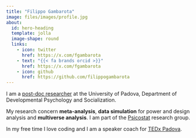 ```yaml
---
title: "Filippo Gambarota"
image: files/images/profile.jpg
about:
  id: hero-heading
  template: jolla
  image-shape: round
  links:
    - icon: twitter
      href: https://x.com/fgambarota
    - text: "{{< fa brands orcid >}}"
      href: https://x.com/fgambarota
    - icon: github
      href: https://github.com/filippogambarota
---
```


::: {#hero-heading}
I am a [post-doc researcher](https://www.dpss.unipd.it/filippo-gambarota) at the University of Padova, Department of Developmental Psychology and Socialization.

My research concern **meta-analysis**, **data simulation** for power and design analysis and **multiverse analysis**. I am part of the [Psicostat](https://psicostat.dpss.psy.unipd.it/) research group.

In my free time I love coding and I am a speaker coach for [TEDx Padova](https://tedxpadova.org/team/).
:::

